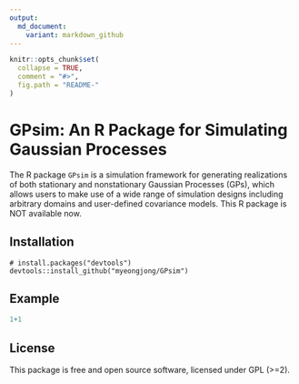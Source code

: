 ```yaml
---
output:
  md_document:
    variant: markdown_github
---
```


<!-- README.md is generated from README.Rmd. Please edit that file -->

```r
knitr::opts_chunk$set(
  collapse = TRUE,
  comment = "#>",
  fig.path = "README-"
)
```

# GPsim: An R Package for Simulating Gaussian Processes

The R package `GPsim` is a simulation framework for generating realizations of both stationary and nonstationary Gaussian Processes (GPs), which allows users to make use of a wide range of simulation designs including arbitrary domains and user-defined covariance models. This R package is NOT available now.


## Installation

```install
# install.packages("devtools")
devtools::install_github("myeongjong/GPsim")
```


## Example

```r
1+1
```


## License

This package is free and open source software, licensed under GPL (>=2).
